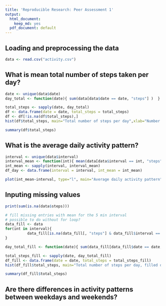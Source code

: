 ```yaml
---
title: 'Reproducible Research: Peer Assessment 1'
output:
  html_document:
    keep_md: yes
  pdf_document: default
---
```

<!---
```r
```
-->


## Loading and preprocessing the data
```r
data <- read.csv("activity.csv")
```


## What is mean total number of steps taken per day?
```r
date <- unique(data$date)
day_total <- function(date){ sum(data[data$date == date, "steps"] )  }

total_steps <- sapply(date, day_total) 
df <- data.frame(date = date, total_steps = total_steps)
df <- df[!is.na(df$total_steps),]
hist(df$total_steps, main="Total number of steps per day",xlab="Number of steps", breaks=9, ylim=c(0,20))

summary(df$total_steps)
```

## What is the average daily activity pattern?
```r
interval <- unique(data$interval)
interval_mean <- function(int){ mean(data[data$interval == int, "steps"], na.rm=TRUE )  }
int_mean <- sapply(interval, interval_mean)
df_day <- data.frame(interval = interval, int_mean = int_mean)

plot(int_mean~interval, type="l", main="Average daily activity pattern", ylab="Average steps per 5 min interval", xlab="Interval")
```

## Inputing missing values
```r

print(sum(is.na(data$steps)))

# fill missing entries with mean for the 5 min interval
# possible to do without for loop?
data_fill <- data
for(int in interval){
          data_fill[is.na(data_fill[, "steps"] & data_fill$interval == int ), "steps" ] <- df_day[interval==int,"int_mean"]       
}

day_total_fill <- function(date){ sum(data_fill[data_fill$date == date, "steps"] )  }

total_steps_fill <- sapply(date, day_total_fill) 
df_fill <- data.frame(date = date, total_steps = total_steps_fill)
hist(df_fill$total_steps, main="Total number of steps per day, filled data",xlab="Number of steps", breaks=9, ylim=c(0,25))

summary(df_fill$total_steps)
```

## Are there differences in activity patterns between weekdays and weekends?
